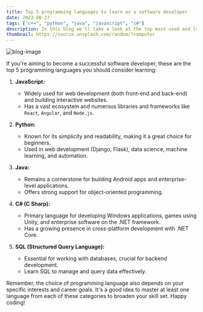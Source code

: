```yaml
---
title: Top 5 programming languages to learn as a software developer
date: 2023-08-27
tags: ["c++", "python", "java", "javascript", "c#"]
description: In this blog we'll take a look at the top most used and loved programming languages around the world.
thumbnail: https://source.unsplash.com/random/?computer
---
```


![blog-image](https://res.cloudinary.com/dn6bzdlno/image/upload/v1693884568/Best-Programming-Languages-to-Start-Learning-Today_iptvhi.jpg)

If you're aiming to become a successful software developer, these are the top 5 programming languages you should consider learning:

1. **JavaScript:**

   - Widely used for web development (both front-end and back-end) and building interactive websites.
   - Has a vast ecosystem and numerous libraries and frameworks like `React`, `Angular`, and `Node.js`.

2. **Python:**

   - Known for its simplicity and readability, making it a great choice for beginners.
   - Used in web development (Django, Flask), data science, machine learning, and automation.

3. **Java:**

   - Remains a cornerstone for building Android apps and enterprise-level applications.
   - Offers strong support for object-oriented programming.

4. **C# (C Sharp):**

   - Primary language for developing Windows applications, games using Unity, and enterprise software on the .NET framework.
   - Has a growing presence in cross-platform development with .NET Core.

5. **SQL (Structured Query Language):**
   - Essential for working with databases, crucial for backend development.
   - Learn SQL to manage and query data effectively.

Remember, the choice of programming language also depends on your specific interests and career goals. It's a good idea to master at least one language from each of these categories to broaden your skill set. Happy coding!
